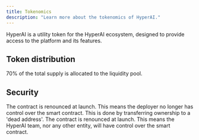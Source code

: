 ```yaml
---
title: Tokenomics
description: "Learn more about the tokenomics of HyperAI."
---
```


HyperAI is a utility token for the HyperAI ecosystem, designed to provide access to the platform and its features.

## Token distribution
<CardGroup>
    <Card title="Liquidity pool">
        70% of the total supply is allocated to the liquidity pool.
    </Card>
</CardGroup>

## Security
<CardGroup>
    <Card title="Contract renounced">
        The contract is renounced at launch. This means the deployer no longer has control over the smart contract. This is done by transferring ownership to a 'dead address'.
    </Card>
    <Card title="LP locked">
        The contract is renounced at launch. This means the HyperAI team, nor any other entity, will have control over the smart contract.
    </Card>
</CardGroup>
